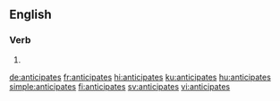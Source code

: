 ==English==

===Verb===
{{head|en|verb form}}

# {{en-third-person singular of|anticipate}}

[[de:anticipates]]
[[fr:anticipates]]
[[hi:anticipates]]
[[ku:anticipates]]
[[hu:anticipates]]
[[simple:anticipates]]
[[fi:anticipates]]
[[sv:anticipates]]
[[vi:anticipates]]